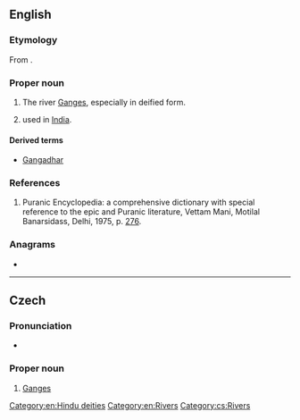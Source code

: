 {{also|ganga|gāngà|gänga|gånga}}
==English==
{{wikipedia|Ganga in Hinduism}}

===Etymology===
From {{etyl|sa|en}} {{m|sa|गङ्गा|tr=gáṅgā}}.

===Proper noun===
{{en-proper noun}}

# {{lb|en|Hinduism}} The river [[Ganges]], especially in deified form.
# {{given name|en|female|from=Sanskrit}} used in [[India]].

====Derived terms====
* [[Gangadhar]]

===References===
# Puranic Encyclopedia: a comprehensive dictionary with special reference to the epic and Puranic literature, Vettam Mani, Motilal Banarsidass, Delhi, 1975, p. [https://archive.org/stream/puranicencyclopa00maniuoft#page/276/mode/2up 276].

===Anagrams===
* {{anagrams|en|a=aaggn|A-gang|Gaang}}

[[Category:en:Hindu deities]]
[[Category:en:Rivers]]

----

==Czech==

===Pronunciation===
* {{cs-IPA}}

===Proper noun===
{{cs-proper noun|g=f}}

# [[Ganges]]

[[Category:cs:Rivers]]